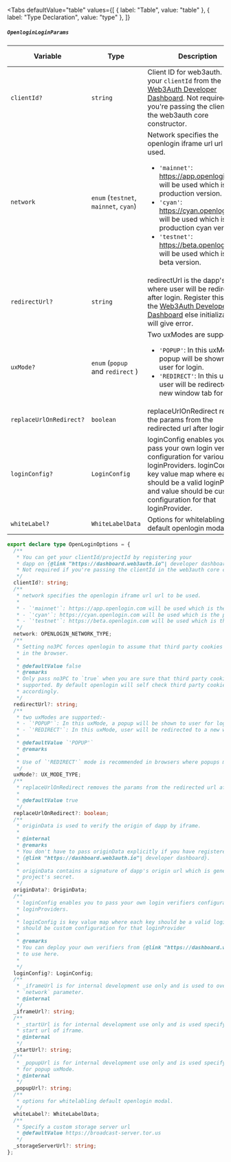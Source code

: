 
<Tabs
  defaultValue="table"
  values={[
    { label: "Table", value: "table" },
    { label: "Type Declaration", value: "type" },
  ]}
>

<TabItem value="table">

##### `OpenloginLoginParams`

| Variable                | Type                                  | Description                                                                                                                                                                                                                                                                                                                                               | Required | Default Value |
| ----------------------- | ------------------------------------- | --------------------------------------------------------------------------------------------------------------------------------------------------------------------------------------------------------------------------------------------------------------------------------------------------------------------------------------------------------- | -------- | ------------- |
| `clientId?`             | `string`                              | Client ID for web3auth. Obtain your `clientId` from the [Web3Auth Developer Dashboard](https://dashboard.web3auth.io/). Not required if you're passing the clientId in the web3auth core constructor.                                                                                                                                                     | No       | N/A           |
| `network`               | `enum` (`testnet`, `mainnet`, `cyan`) | Network specifies the openlogin iframe url url to be used. <ul><li>`'mainnet'`: https://app.openlogin.com will be used which is the production version.</li><li>`'cyan'`: https://cyan.openlogin.com will be used which is the production cyan version.</li><li>`'testnet'`: https://beta.openlogin.com will be used which is the beta version.</li></ul> | Yes      | N/A           |
| `redirectUrl?`          | `string`                              | redirectUrl is the dapp's url where user will be redirected after login. Register this url on the [Web3Auth Developer Dashboard](https://dashboard.web3auth.io/) else initialization will give error.                                                                                                                                                     | No       | N/A           |
| `uxMode?`               | `enum` (`popup` and `redirect` )      | Two uxModes are supported: <ul><li> `'POPUP'`: In this uxMode, a popup will be shown to user for login.</li><li>`'REDIRECT'`: In this uxMode, user will be redirected to a new window tab for login.</li></ul>                                                                                                                                            | No       | `'POPUP'`     |
| `replaceUrlOnRedirect?` | `boolean`                             | replaceUrlOnRedirect removes the params from the redirected url after login                                                                                                                                                                                                                                                                               | No       | `true`        |
| `loginConfig?`          | `LoginConfig`                         | loginConfig enables you to pass your own login verifiers configuration for various loginProviders. loginConfig is key value map where each key should be a valid loginProvider and value should be custom configuration for that loginProvider.                                                                                                           | No       | N/A           |
| `whiteLabel?`           | `WhiteLabelData`                      | Options for whitelabling default openlogin modal.                                                                                                                                                                                                                                                                                                         | No       | N/A           |

</TabItem>

<TabItem value="type">

```ts
export declare type OpenLoginOptions = {
  /**
   * You can get your clientId/projectId by registering your
   * dapp on {@link "https://dashboard.web3auth.io"| developer dashboard}
   * Not required if you're passing the clientId in the web3auth core constructor.
   */
  clientId?: string;
  /**
   * network specifies the openlogin iframe url url to be used.
   *
   * - `'mainnet'`: https://app.openlogin.com will be used which is the production version.
   * - `'cyan'`: https://cyan.openlogin.com will be used which is the production cyan version.
   * - `'testnet'`: https://beta.openlogin.com will be used which is the beta version.
   */
  network: OPENLOGIN_NETWORK_TYPE;
  /**
   * Setting no3PC forces openlogin to assume that third party cookies are blocked
   * in the browser.
   *
   * @defaultValue false
   * @remarks
   * Only pass no3PC to `true` when you are sure that third party cookies are not
   * supported. By default openlogin will self check third party cookies and proceed
   * accordingly.
   */
  redirectUrl?: string;
  /**
   * two uxModes are supported:-
   * - `'POPUP'`: In this uxMode, a popup will be shown to user for login.
   * - `'REDIRECT'`: In this uxMode, user will be redirected to a new window tab for login.
   *
   * @defaultValue `'POPUP'`
   * @remarks
   *
   * Use of `'REDIRECT'` mode is recommended in browsers where popups might get blocked.
   */
  uxMode?: UX_MODE_TYPE;
  /**
   * replaceUrlOnRedirect removes the params from the redirected url after login
   *
   * @defaultValue true
   */
  replaceUrlOnRedirect?: boolean;
  /**
   * originData is used to verify the origin of dapp by iframe.
   *
   * @internal
   * @remarks
   * You don't have to pass originData explicitly if you have registered your dapp at
   * {@link "https://dashboard.web3auth.io"| developer dashboard}.
   *
   * originData contains a signature of dapp's origin url which is generated using
   * project's secret.
   */
  originData?: OriginData;
  /**
   * loginConfig enables you to pass your own login verifiers configuration for various
   * loginProviders.
   *
   * loginConfig is key value map where each key should be a valid loginProvider and value
   * should be custom configuration for that loginProvider
   *
   * @remarks
   * You can deploy your own verifiers from {@link "https://dashboard.web3auth.io"| developer dashboard}
   * to use here.
   *
   */
  loginConfig?: LoginConfig;
  /**
   * _iframeUrl is for internal development use only and is used to override the
   * `network` parameter.
   * @internal
   */
  _iframeUrl?: string;
  /**
   * _startUrl is for internal development use only and is used specify authentication
   * start url of iframe.
   * @internal
   */
  _startUrl?: string;
  /**
   * _popupUrl is for internal development use only and is used specify url of popup window
   * for popup uxMode.
   * @internal
   */
  _popupUrl?: string;
  /**
   * options for whitelabling default openlogin modal.
   */
  whiteLabel?: WhiteLabelData;
  /**
   * Specify a custom storage server url
   * @defaultValue https://broadcast-server.tor.us
   */
  _storageServerUrl?: string;
};
```

</TabItem>

</Tabs>
